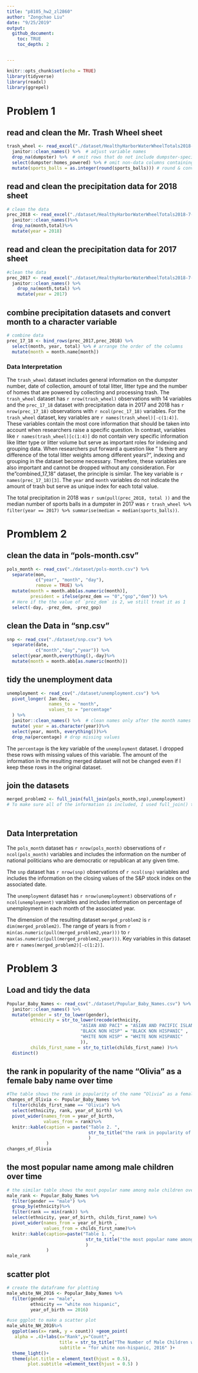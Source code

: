 ```yaml
---
title: "p8105_hw2_zl2860"
author: "Zongchao Liu"
date: "9/25/2019"
output: 
  github_document:
    toc: TRUE
    toc_depth: 2


---
```


```r
knitr::opts_chunk$set(echo = TRUE)
library(tidyverse)
library(readxl)
library(ggrepel)
```

# Problem 1 

## read and clean the Mr. Trash Wheel sheet
```r
trash_wheel <- read_excel("./dataset/HealthyHarborWaterWheelTotals2018-7-28.xlsx", sheet = 1) %>%
  janitor::clean_names() %>%  # adjust variable names
  drop_na(dumpster) %>%  # omit rows that do not include dumpster-specific data
  select(dumpster:homes_powered) %>% # omit non-data columns containing notes
  mutate(sports_balls = as.integer(round(sports_balls))) # round & convert data type
```

## read and clean the precipitation data for 2018 sheet
```r
# clean the data
prec_2018 <- read_excel("./dataset/HealthyHarborWaterWheelTotals2018-7-28.xlsx", sheet = 3, skip = 1)%>%
  janitor::clean_names()%>%
  drop_na(month,total)%>%
  mutate(year = 2018)
```

## read and clean the precipitation data for 2017 sheet
```r
#clean the data
prec_2017 <- read_excel("./dataset/HealthyHarborWaterWheelTotals2018-7-28.xlsx", sheet = 4, skip = 1)%>%
  janitor::clean_names() %>%
    drop_na(month,total) %>%
    mutate(year = 2017)
```

## combine precipitation datasets and convert month to a character variable 
```r
# combine data 
prec_17_18 <- bind_rows(prec_2017,prec_2018) %>%
  select(month, year, total) %>% # arrange the order of the columns
  mutate(month = month.name[month]) 
```

### Data Interpretation

The `trash_wheel` dataset includes general information on the dumpster number, date of collection, amount of total litter, litter type and the number of homes that are powered by collecting and processing trash. The `trash_wheel` dataset has `r nrow(trash_wheel) ` observations with 14 variables and the `prec_17_18` dataset with precipitation data in 2017 and 2018 has `r nrow(prec_17_18)` observations with `r ncol(prec_17_18)` variables. For the `trash_wheel` dataset, key variables are ``r names(trash_wheel)[-c(1:4)]``. These variables contain the most core information that should be taken into account when researchers raise a specific question. In contrast, variables like `r names(trash_wheel)[c(1:4)]`  do not contain very specific information like litter type or litter volume but serve as important roles for indexing and grouping data. When researchers put forward a question like " Is there any difference of the total litter weights among different years?", indexing and grouping in the dataset become necessary. Therefore, these variables are also important and cannot be dropped without any consideration. For the "combined_17_18" dataset, the principle is similar. The key variable is `r names(prec_17_18)[3]`. The `year` and `month` variables do not indicate the amount of trash but serve as unique index for each total value.

The total precipitation in 2018 was `r sum(pull(prec_2018, total ))` and the median number of sports balls in a dumpster in 2017 was `r trash_wheel %>% filter(year == 2017) %>% summarise(median = median(sports_balls))`.


# Promblem 2  
## clean the data in "pols-month.csv" 

```r
pols_month <- read_csv("./dataset/pols-month.csv") %>%
  separate(mon,
           c("year", "month", "day"),
           remove = TRUE) %>%
  mutate(month = month.abb[as.numeric(month)],
         president = ifelse(prez_dem == "0","gop","dem")) %>%  
  # Here if the the value of `prez_dem` is 2, we still treat it as 1
  select(-day, -prez_dem, -prez_gop)
```

## clean the Data in "snp.csv"
```r
snp <- read_csv("./dataset/snp.csv") %>%
  separate(date,
           c("month","day","year")) %>%
  select(year,month,everything(),-day)%>%
  mutate(month = month.abb[as.numeric(month)])
```

## tidy the unemployment data
```r
unemployment <- read_csv("./dataset/unemployment.csv") %>%
  pivot_longer( Jan:Dec,
                names_to = "month",
                values_to = "percentage"
  ) %>%
  janitor::clean_names() %>%  # clean names only after the month names become values
  mutate( year = as.character(year))%>%
  select(year, month, everything())%>%
  drop_na(percentage) # drop missing values
```

The `percentage` is the key variable of the `unemployment` dataset. I dropped these rows with missing values of this variable. The amount of the information in the resulting merged dataset will not be changed even if I keep these rows in the original dataset. 

## join the datasets
```r
merged_problem2 <- full_join(full_join(pols_month,snp),unemployment)
# To make sure all of the information is included, I used full_join() to merge the datasets

  
```

## Data Interpretation

The `pols_month` dataset has `r nrow(pols_month)` observations of `r ncol(pols_month)` variables and includes the information on the number of national politicians who are democratic or republican at any given time. 

The `snp` dataset has `r nrow(snp)` observations of `r ncol(snp)` variables and includes the information on the closing values of the S&P stock index on the associated date. 

The `unemployment` dataset has `r nrow(unemployment)` observations of `r ncol(unemployment)` varaibles and includes information on percentage of unemployment in each month of the associated year.

The dimension of the resulting dataset `merged_problem2` is `r dim(merged_problem2)`. The range of years is from `r min(as.numeric(pull(merged_problem2,year)))` to `r max(as.numeric(pull(merged_problem2,year)))`. Key variables in this dataset are ``r names(merged_problem2)[-c(1:2)]``.

# Problem 3 
## Load and tidy the data
```r
Popular_Baby_Names <- read_csv("./dataset/Popular_Baby_Names.csv") %>%
  janitor::clean_names() %>%
  mutate(gender = str_to_lower(gender),
         ethnicity = str_to_lower(recode(ethnicity,
                            "ASIAN AND PACI" = "ASIAN AND PACIFIC ISLANDER",
                            "BLACK NON HISP" = "BLACK NON HISPANIC" ,
                            "WHITE NON HISP" = "WHITE NON HISPANIC"
                            )),
         childs_first_name = str_to_title(childs_first_name) )%>%
  distinct()
```

##  the rank in popularity of the name “Olivia” as a female baby name over time
```r
#The table shows the rank in popularity of the name “Olivia” as a female baby name over time
changes_of_Olivia <- Popular_Baby_Names %>%
  filter(childs_first_name == "Olivia") %>%
  select(ethnicity, rank, year_of_birth) %>%
  pivot_wider(names_from = year_of_birth,
              values_from = rank)%>%
  knitr::kable(caption = paste("Table 2. ",
                               str_to_title("the rank in popularity of the name Olivia from 2011 to 2016")
                               )
               )
changes_of_Olivia
```

## the most popular name among male children over time
```r
# the similar table shows the most popular name among male children over time  
male_rank <- Popular_Baby_Names %>%
  filter(gender == "male") %>%
  group_by(ethnicity)%>%
  filter(rank == min(rank)) %>%
  select(ethnicity, year_of_birth, childs_first_name) %>%
  pivot_wider(names_from = year_of_birth ,
              values_from = childs_first_name)%>%
  knitr::kable(caption=paste("Table 1. ",
                              str_to_title("the most popular name among male children from 2011 to 2016")
                              )
               )
male_rank
```

## scatter plot
```r
# create the dataframe for plotting
male_white_NH_2016 <- Popular_Baby_Names %>%
  filter(gender == "male",
         ethnicity == "white non hispanic",
         year_of_birth == 2016)

#use ggplot to make a scatter plot
male_white_NH_2016%>%
  ggplot(aes(x= rank, y = count)) +geom_point(
   alpha = .4)+labs(x="Rank",y="Count", 
                    title = str_to_title("The Number of Male Children with a Name Against the Rank in Popularity of That Name"),
                    subtitle = "for white non-hispanic, 2016" )+
  theme_light()+
  theme(plot.title = element_text(hjust = 0.5),
        plot.subtitle =element_text(hjust = 0.5) )
  
```


